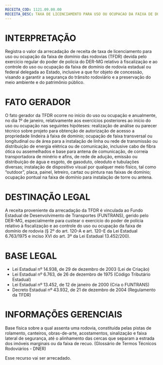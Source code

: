 ```yaml
---
RECEITA_COD: 1121.09.00.00
RECEITA_DESC: TAXA DE LICENCIAMENTO PARA USO OU OCUPACAO DA FAIXA DE DOMINIO DAS RODOVIAS - TFDR
---
```

# INTERPRETAÇÃO
Registra o valor da arrecadação de receita de taxa de licenciamento para uso ou ocupação da faixa de domínio das rodovias (TFDR) devida pelo exercício regular do poder de polícia do DER-MG relativo à fiscalização e ao controle do uso ou ocupação da faixa de domínio de rodovia estadual ou federal delegada ao Estado, inclusive a que for objeto de concessão, visando a garantir a segurança do trânsito rodoviário e a preservação do meio ambiente e do patrimônio público.

# FATO GERADOR
O fato gerador da TFDR ocorre no início do uso ou ocupação e anualmente, no dia 1º de janeiro, relativamente aos exercícios posteriores ao início do uso ou ocupação nas seguintes hipóteses: realização de análise ou parecer técnico sobre projeto para obtenção de autorização de acesso a propriedade lindeira à faixa de domínio; ocupação de faixa transversal ou longitudinal ou de área para a instalação de linha ou rede de transmissão ou distribuição de energia elétrica ou de comunicação, inclusive cabo de fibra ótica ou assemelhados e base para antena de comunicação, de correia transportadora de minério e afins, de rede de adução, emissão ou distribuição de água e esgoto, de gasoduto, oleoduto e tubulações diversas; instalação de dispositivo visual por qualquer meio físico, tal como "outdoor", placa, painel, letreiro, cartaz ou pintura nas faixas de domínio; ocupação pontual na faixa de domínio para instalação de torre ou antena.

# DESTINAÇÃO LEGAL
A receita proveniente da arrecadação da TFDR é vinculada ao Fundo Estadual de Desenvolvimento de Transportes (FUNTRANS), gerido pelo DER-MG, especialmente para custear o exercício do poder de polícia relativo à fiscalização e ao controle do uso ou ocupação da faixa de domínio de rodovia (§ 2º do art. 120-A e art. 120-E da Lei Estadual 6.763/1975 e inciso XVI do art. 3º da Lei Estadual 13.452/200).

# BASE LEGAL
- Lei Estadual nº 14.938, de 29 de dezembro de 2003 (Lei de Criação)
- Lei Estadual nº 6.763, de 26 de dezembro de 1975 (Código Tributário Estadual)
- Lei Estadual nº 13.452, de 12 de janeiro de 2000 (Cria o FUNTRANS)
- Decreto Estadual nº 43.932, de 21 de dezembro de 2004 (Regulamento da TFDR)


# INFORMAÇÕES GERENCIAIS
Base física sobre a qual assenta uma rodovia, constituída pelas pistas de rolamento, canteiros, obras-de-arte, acostamentos, sinalização e faixa lateral de segurança, até o alinhamento das cercas que separam a estrada dos imóveis marginais ou da faixa de recuo. (Glossário de Termos Técnicos Rodoviários - DNER)

Esse recurso vai ser arrecadado.
